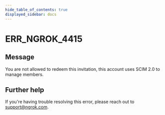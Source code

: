 ```yaml
---
hide_table_of_contents: true
displayed_sidebar: docs
---
```



# ERR_NGROK_4415

## Message

You are not allowed to redeem this invitation, this account uses SCIM 2.0 to manage members.

<ErrorDetails error="err_ngrok_4415" />

## Further help

If you're having trouble resolving this error, please reach out to [support@ngrok.com](mailto:support@ngrok.com?subject=Help%20with%20ERR_NGROK_4415).
